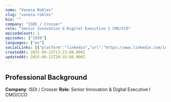 ```yaml
---
name: "Vanesa Robles"
slug: "vanesa-robles"
bio: ""
company: "ISDI / Crosser"
role: "Senior Innovation & Digital Executive I CMO/CCO"
episodeCount: 1
episodes: ["1939"]
languages: ["es"]
socialLinks: [{"platform":"linkedin","url":"https://www.linkedin.com/in/vanesarobles/"}]
createdAt: 2025-06-12T13:23:08.000Z
updatedAt: 2025-06-12T20:35:08.000Z
---
```


## Professional Background

**Company**: ISDI / Crosser
**Role**: Senior Innovation & Digital Executive I CMO/CCO
